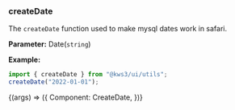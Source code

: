
<Version />

<Meta title="Utils/2. Examples/CreateDate" />

### createDate

The `createDate` function used to make mysql dates work in safari.

**Parameter:**
Date(`string`)

**Example:**

```js
import { createDate } from "@kws3/ui/utils";
createDate("2022-01-01");
```

<Story name="CreateDate" args={{}}>
  {(args) => ({
    Component: CreateDate,
  })}
</Story>
